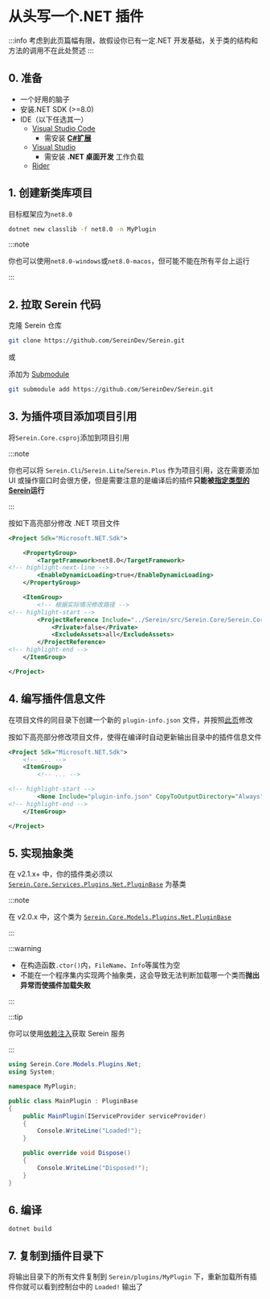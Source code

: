# 从头写一个.NET 插件

:::info
考虑到此页篇幅有限，故假设你已有一定.NET 开发基础，关于类的结构和方法的调用不在此处赘述
:::

## 0. 准备

- 一个好用的脑子
- 安装.NET SDK (>=8.0)
- IDE（以下任选其一）
  - [Visual Studio Code](https://code.visualstudio.com/download)
    - 需安装 [**C#扩展**](https://marketplace.visualstudio.com/items?itemName=ms-dotnettools.csharp)
  - [Visual Studio](https://visualstudio.microsoft.com/downloads/)
    - 需安装 **.NET 桌面开发** 工作负载
  - [Rider](https://www.jetbrains.com/zh-cn/rider/)

## 1. 创建新类库项目

目标框架应为`net8.0`

```sh
dotnet new classlib -f net8.0 -n MyPlugin
```

:::note

你也可以使用`net8.0-windows`或`net8.0-macos`，但可能不能在所有平台上运行

:::

## 2. 拉取 Serein 代码

克隆 Serein 仓库

```sh
git clone https://github.com/SereinDev/Serein.git
```

或

添加为 [Submodule](https://git-scm.cn/docs/gitsubmodules)

```sh
git submodule add https://github.com/SereinDev/Serein.git
```

## 3. 为插件项目添加项目引用

将`Serein.Core.csproj`添加到项目引用

:::note

你也可以将 `Serein.Cli`/`Serein.Lite`/`Serein.Plus` 作为项目引用，这在需要添加 UI 或操作窗口时会很方便，但是需要注意的是编译后的插件**只能被[指定类型的 Serein](../rookie/choose)运行**

:::

按如下高亮部分修改 .NET 项目文件

```xml title='MyPlugin.csproj'
<Project Sdk="Microsoft.NET.Sdk">

    <PropertyGroup>
        <TargetFramework>net8.0</TargetFramework>
<!-- highlight-next-line -->
        <EnableDynamicLoading>true</EnableDynamicLoading>
    </PropertyGroup>

    <ItemGroup>
        <!-- 根据实际情况修改路径 -->
<!-- highlight-start -->
        <ProjectReference Include="../Serein/src/Serein.Core/Serein.Core.csproj">
            <Private>false</Private>
            <ExcludeAssets>all</ExcludeAssets>
        </ProjectReference>
<!-- highlight-end -->
    </ItemGroup>

</Project>
```

## 4. 编写插件信息文件

在项目文件的同目录下创建一个新的 `plugin-info.json` 文件，并按照[此页](../../development/plugins/plugin_info)修改

按如下高亮部分修改项目文件，使得在编译时自动更新输出目录中的插件信息文件

```xml title='MyPlugin.csproj'
<Project Sdk="Microsoft.NET.Sdk">
    <!-- ... -->
    <ItemGroup>
        <!-- ... -->

<!-- highlight-start -->
        <None Include="plugin-info.json" CopyToOutputDirectory="Always" />
<!-- highlight-end -->
    </ItemGroup>

</Project>
```

## 5. 实现抽象类

在 <Badge>v2.1.x+</Badge> 中，你的插件类必须以 [`Serein.Core.Services.Plugins.Net.PluginBase`](https://github.com/SereinDev/Serein/blob/main/src/Serein.Core/Services/Plugins/Net/PluginBase.cs) 为基类

:::note

在 <Badge color="secondary">v2.0.x</Badge> 中，这个类为 [`Serein.Core.Models.Plugins.Net.PluginBase`](https://github.com/SereinDev/Serein/blob/main/src/Serein.Core/Models/Plugins/Net/PluginBase.cs)

:::

:::warning

- 在构造函数`.ctor()`内，`FileName`、`Info`等属性为空
- 不能在一个程序集内实现两个抽象类，这会导致无法判断加载哪一个类而**抛出异常而使插件加载失败**

:::

:::tip

你可以使用[依赖注入](../../development/plugins/net/injection)获取 Serein 服务

:::

```cs title="MainPlugin.cs"
using Serein.Core.Models.Plugins.Net;
using System;

namespace MyPlugin;

public class MainPlugin : PluginBase
{
    public MainPlugin(IServiceProvider serviceProvider)
    {
        Console.WriteLine("Loaded!");
    }

    public override void Dispose()
    {
        Console.WriteLine("Disposed!");
    }
}
```

## 6. 编译

```batch
dotnet build
```

## 7. 复制到插件目录下

将输出目录下的所有文件复制到 `Serein/plugins/MyPlugin` 下，重新加载所有插件你就可以看到控制台中的 `Loaded!` 输出了
